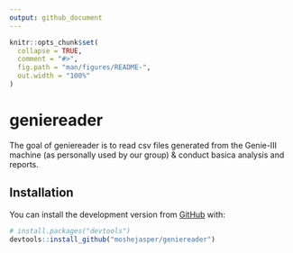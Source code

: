 ```yaml
---
output: github_document
---
```


<!-- README.md is generated from README.Rmd. Please edit that file -->

```r
knitr::opts_chunk$set(
  collapse = TRUE,
  comment = "#>",
  fig.path = "man/figures/README-",
  out.width = "100%"
)
```

# geniereader

<!-- badges: start -->
<!-- badges: end -->

The goal of geniereader is to read csv files generated from the Genie-III machine (as personally used by our group) & conduct basica analysis and reports. 

## Installation


You can install the development version from [GitHub](https://github.com/) with:

``` r
# install.packages("devtools")
devtools::install_github("moshejasper/geniereader")
```

